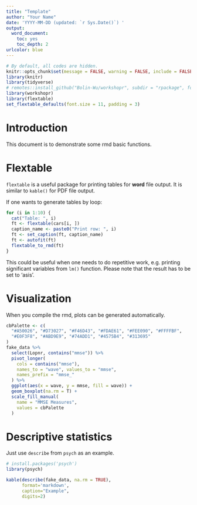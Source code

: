 ```yaml
---
title: "Template"
author: "Your Name"
date: 'YYYY-MM-DD (updated: `r Sys.Date()`) '
output:
  word_document:
    toc: yes
    toc_depth: 2
urlcolor: blue
---
```


```r
# By default, all codes are hidden.
knitr::opts_chunk$set(message = FALSE, warning = FALSE, include = FALSE, comment = NA, ft_max_row = 6, tab.topcaption = FALSE, ft.align = "left")
library(knitr)
library(tidyverse)
# remotes::install_github("Bolin-Wu/workshopr", subdir = "rpackage", force = TRUE)
library(workshopr)
library(flextable)
set_flextable_defaults(font.size = 11, padding = 3)
```

# Introduction

This document is to demonstrate some rmd basic functions.


# Flextable
`flextable` is a useful package for printing tables for **word** file output. It is similar to `kable()` for PDF file output.


If one wants to generate tables by loop:

```r
for (i in 1:10) {
  cat("Table: ", i)
  ft <- flextable(cars[i, ])
  caption_name <- paste0("Print row: ", i)
  ft <- set_caption(ft, caption_name)
  ft <- autofit(ft)
  flextable_to_rmd(ft)
}
```

This could be useful when one needs to do repetitive work, e.g. printing significant variables from `lm()` function. Please note that the result has to be set to 'asis'.


# Visualization

When you compile the rmd, plots can be generated automatically.

```r
cbPalette <- c(
  "#A50026", "#D73027", "#F46D43", "#FDAE61", "#FEE090", "#FFFFBF",
  "#E0F3F8", "#ABD9E9", "#74ADD1", "#4575B4", "#313695"
)
fake_data %>%
  select(Lopnr, contains("mmse")) %>%
  pivot_longer(
    cols = contains("mmse"),
    names_to = "wave", values_to = "mmse",
    names_prefix = "mmse_"
  ) %>%
  ggplot(aes(x = wave, y = mmse, fill = wave)) +
  geom_boxplot(na.rm = T) +
  scale_fill_manual(
    name = "MMSE Measures",
    values = cbPalette
  )
```

# Descriptive statistics

Just use `describe` from `psych` as an example. 

```r
# install.packages('psych')
library(psych)

kable(describe(fake_data, na.rm = TRUE), 
      format='markdown',
      caption="Example",
      digits=2)
```

